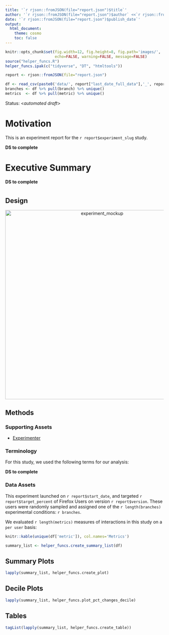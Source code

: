 ```yaml
---
title: '`r rjson::fromJSON(file="report.json")$title`'
author: '`r rjson::fromJSON(file="report.json")$author` <<`r rjson::fromJSON(file="report.json")$email`>>'
date: '`r rjson::fromJSON(file="report.json")$publish_date`'
output:
  html_document:
    theme: cosmo
    toc: false
---
```

```r
knitr::opts_chunk$set(fig.width=12, fig.height=8, fig.path='images/',
                      echo=FALSE, warning=FALSE, message=FALSE)
source("helper_funcs.R")
helper_funcs.ipak(c("tidyverse", "DT", "htmltools"))
```

```r
report <- rjson::fromJSON(file="report.json")
```

```r
df <- read_csv(paste0('data/', report["last_date_full_data"],'_', report['experiment_slug'], '.csv'))
branches <- df %>% pull(branch) %>% unique()
metrics  <- df %>% pull(metric) %>% unique()
```

Status: <*automated draft*>

# Motivation
This is an experiment report for the ``r report$experiment_slug`` study.

__DS to complete__

# Executive Summary

__DS to complete__


# {.tabset}

## Design
<p align="center"><img src=design.png width=600px alt='experiment_mockup'></p>


## Methods
### Supporting Assets
- [Experimenter](`r paste0('https://experimenter.services.mozilla.com/experiments/', report['experimenter_name'])`)

### Terminology

For this study, we used the following terms for our analysis:

__DS to complete__

### Data Assets
This experiment launched on `r report$start_date`, and targeted `r report$target_percent` of Firefox Users on version `r report$version`. These users were randomly sampled and assigned one of the `r length(branches)` experimental conditions: `r branches`.

We evaluated `r length(metrics)` measures of interactions in this study on a `per user` basis:

```r
knitr::kable(unique(df['metric']), col.names='Metrics')
```


```r
summary_list <- helper_funcs.create_summary_list(df)
```

## Summary Plots
```r
lapply(summary_list, helper_funcs.create_plot)
```

## Decile Plots

```r
lapply(summary_list, helper_funcs.plot_pct_changes_decile)
```

## Tables

```r
tagList(lapply(summary_list, helper_funcs.create_table))
```
